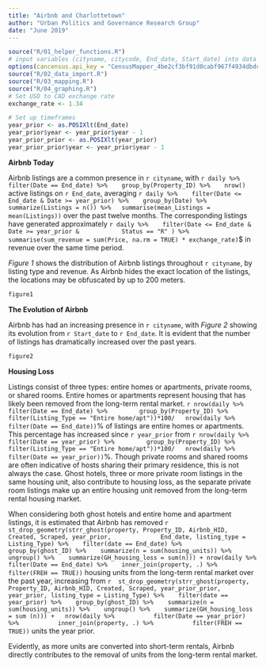 ```yaml
---
title: "Airbnb and Charlottetown"
author: "Urban Politics and Governance Research Group"
date: "June 2019"
---
```


```r
source("R/01_helper_functions.R")
# input variables (cityname, citycode, End_date, Start_date) into data import before knitting the script
options(cancensus.api_key = "CensusMapper_4be2cf3bf91d0cabf967f4934dbdc63b")
source("R/02_data_import.R")
source("R/03_mapping.R")
source("R/04_graphing.R")
# Set USD to CAD exchange rate
exchange_rate <- 1.34
```

``` r
# Set up timeframes
year_prior <- as.POSIXlt(End_date)
year_prior$year <- year_prior$year - 1
year_prior_prior <- as.POSIXlt(year_prior)
year_prior_prior$year <- year_prior$year - 1
```

**Airbnb Today** 

Airbnb listings are a common presence in `r cityname`, with `r daily %>% 
  filter(Date == End_date) %>% 
  group_by(Property_ID) %>% 
  nrow()` active listings  on `r End_date`, averaging `r daily %>% 
  filter(Date <= End_date & Date >= year_prior) %>% 
  group_by(Date) %>% 
  summarize(Listings = n()) %>%
  summarise(mean_Listings = mean(Listings))` over the past twelve months. The corresponding listings have generated approximately `r daily %>% 
  filter(Date <= End_date & 
           Date >= year_prior &
           Status == "R" ) %>%
 summarise(sum_revenue = sum(Price, na.rm = TRUE) * exchange_rate)`$ in revenue over the same time period. 
 
*Figure 1* shows the distribution of Airbnb listings throughout `r cityname`, by listing type and revenue. As Airbnb hides the exact location of the listings, the locations may be obfuscated by up to 200 meters.

```r
figure1
```

**The Evolution of Airbnb**

Airbnb has had an increasing presence in `r cityname`, with *Figure 2* showing its evolution from `r Start_date` to `r End_date`. It is evident that the number of listings has dramatically increased over the past years.  

``` r
figure2
```

**Housing Loss** 

Listings consist of three types: entire homes or apartments, private rooms, or shared rooms. Entire homes or apartments represent housing that has likely been removed from the long-term rental market. 
`r nrow(daily %>% 
       filter(Date == End_date) %>% 
       group_by(Property_ID) %>% 
       filter(Listing_Type == "Entire home/apt"))*100/
  nrow(daily %>% 
         filter(Date == End_date))`% of listings are entire homes or apartments. This percentage has increased since `r year_prior` from `r nrow(daily %>% 
       filter(Date == year_prior) %>% 
       group_by(Property_ID) %>% 
       filter(Listing_Type == "Entire home/apt"))*100/
  nrow(daily %>% 
         filter(Date == year_prior))`%. 
Though private rooms and shared rooms are often indicative of hosts sharing their primary residence, this is not always the case. Ghost hotels, three or more private room listings in the same housing unit, also contribute to housing loss, as the separate private room listings make up an entire housing unit removed from the long-term rental housing market.
         
         
When considering both ghost hotels and entire home and apartment listings, it is estimated that Airbnb has removed `r 
st_drop_geometry(strr_ghost(property, Property_ID, Airbnb_HID, Created, Scraped, year_prior,
             End_date, listing_type = Listing_Type) %>% 
  filter(date == End_date) %>% 
  group_by(ghost_ID) %>% 
  summarize(n = sum(housing_units)) %>% 
  ungroup() %>% 
  summarize(GH_housing_loss = sum(n))) +
nrow(daily %>% 
  filter(Date == End_date) %>% 
  inner_join(property, .) %>% 
  filter(FREH == TRUE)) ` housing units from the long-term rental market over the past year, increasing from `r 
st_drop_geometry(strr_ghost(property, Property_ID, Airbnb_HID, Created, Scraped, year_prior_prior,
             year_prior, listing_type = Listing_Type) %>% 
  filter(date == year_prior) %>% 
  group_by(ghost_ID) %>% 
  summarize(n = sum(housing_units)) %>% 
  ungroup() %>% 
  summarize(GH_housing_loss = sum (n))) +
  nrow(daily %>% 
         filter(Date == year_prior) %>% 
         inner_join(property, .) %>% 
         filter(FREH == TRUE))` units the year prior. 

Evidently, as more units are converted into short-term rentals, Airbnb directly contributes to the removal of units from the long-term rental market. 